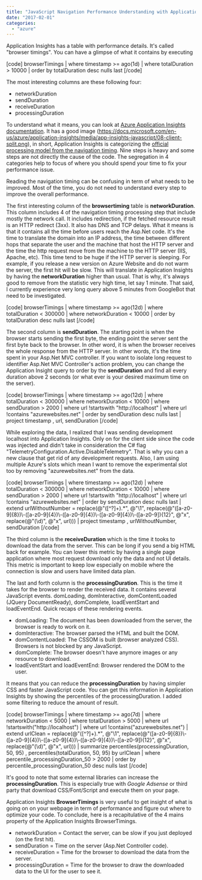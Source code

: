 ```yaml
---
title: "JavaScript Navigation Performance Understanding with Application Insights"
date: "2017-02-01"
categories: 
  - "azure"
---
```


Application Insights has a table with performance details. It's called "browser timings". You can have a glimpse of what it contains by executing

\[code\] browserTimings | where timestamp >= ago(1d) | where totalDuration > 10000 | order by totalDuration desc nulls last \[/code\]

The most interesting columns are these following four:

- networkDuration
- sendDuration
- receiveDuration
- processingDuration

To understand what it means, you can look at [Azure Application Insights documentation](https://docs.microsoft.com/en-us/azure/application-insights/app-insights-javascript#page-load-performance). It has a good image (https://docs.microsoft.com/en-us/azure/application-insights/media/app-insights-javascript/08-client-split.png), in short, Application Insights is categorizing the [official processing model from the navigation timing](https://www.w3.org/TR/navigation-timing/#processing-model). Nine steps is heavy and some steps are not directly the cause of the code. The segregation in 4 categories help to focus of where you should spend your time to fix your performance issue.

Reading the navigation timing can be confusing in term of what needs to be improved. Most of the time, you do not need to understand every step to improve the overall performance.

The first interesting column of the **browsertiming** table is **networkDuration**. This column includes 4 of the navigation timing processing step that include mostly the network call. It includes redirection, if the fetched resource result is an HTTP redirect (3xx). It also has DNS and TCP delays. What it means is that it contains all the time before users reach the Asp.Net code. It's the time to translate the domain into an IP address, the time between different hops that separate the user and the machine that host the HTTP server and the time the http request move from the machine to the HTTP server (IIS, Apache, etc). This time tend to be huge if the HTTP server is sleeping. For example, if you release a new version on Azure Website and do not warm the server, the first hit will be slow. This will translate in Application Insights by having the **networkDuration** higher than usual. That is why, it's always good to remove from the statistic very high time, let say 1 minute. That said, I currently experience very long query above 5 minutes from GoogleBot that need to be investigated.

\[code\] browserTimings | where timestamp >= ago(12d) | where totalDuration < 300000 | where networkDuration < 10000 | order by totalDuration desc nulls last \[/code\]

The second column is **sendDuration**. The starting point is when the browser starts sending the first byte, the ending point the server sent the first byte back to the browser. In other word, it is when the browser receives the whole response from the HTTP server. In other words, it's the time spent in your Asp.Net MVC controller. If you want to isolate long request to identifier Asp.Net MVC Controller's action problem, you can change the Application Insight query to order by the **sendDuration** and find all every duration above 2 seconds (or what ever is your desired maximum time on the server).

\[code\] browserTimings | where timestamp >= ago(12d) | where totalDuration < 300000 | where networkDuration < 10000 | where sendDuration > 2000 | where url !startswith "http://localhost" | where url !contains "azurewebsites.net" | order by sendDuration desc nulls last | project timestamp , url, sendDuration \[/code\]

While exploring the data, I realized that I was sending development localhost into Application Insights. Only on for the client side since the code was injected and didn't take in consideration the C# flag "TelemetryConfiguration.Active.DisableTelemetry". That is why you can a new clause that get rid of any development requests. Also, I am using multiple Azure's slots which mean I want to remove the experimental slot too by removing "azurewebsites.net" from the data.

\[code\] browserTimings | where timestamp >= ago(12d) | where totalDuration < 300000 | where networkDuration < 10000 | where sendDuration > 2000 | where url !startswith "http://localhost" | where url !contains "azurewebsites.net" | order by sendDuration desc nulls last | extend urlWithoutNumber = replace(@"(\[^?\]+).\*", @"\\1", replace(@"(\[a-z0-9\]{8})\\-(\[a-z0-9\]{4})\\-(\[a-z0-9\]{4})\\-(\[a-z0-9\]{4})\\-(\[a-z0-9\]){12}", @"x", replace(@"(\\d)", @"x", url))) | project timestamp , urlWithoutNumber, sendDuration \[/code\]

The third column is the **receiveDuration** which is the time it tooks to download the data from the server. This can be long if you send a big HTML back for example. You can lower this metric by having a single page application where most request download only the data and not UI details. This metric is important to keep low especially on mobile where the connection is slow and users have limited data plan.

The last and forth column is the **processingDuration**. This is the time it takes for the browser to render the received data. It contains several JavaScript events. domLoading, domInteractive, domContentLoaded (JQuery DocumentReady), domComplete, loadEventStart and loadEventEnd. Quick recaps of these rendering events.

- domLoading: The document has been downloaded from the server, the browser is ready to work on it.
- domInteractive: The browser parsed the HTML and built the DOM.
- domContentLoaded: The CSSOM is built (browser analyzed CSS). Browsers is not blocked by any JavaScript.
- domComplete: The browser doesn't have anymore images or any resource to download.
- loadEventStart and loadEventEnd: Browser rendered the DOM to the user.

It means that you can reduce the **processingDuration** by having simpler CSS and faster JavaScript code. You can get this information in Application Insights by showing the percentiles of the processingDuration. I added some filtering to reduce the amount of result.

\[code\] browserTimings | where timestamp >= ago(7d) | where networkDuration < 5000 | where totalDuration > 5000 | where url !startswith("http://localhost") | where url !contains("azurewebsites.net") | extend urlClean = replace(@"(\[^?\]+).\*", @"\\1", replace(@"(\[a-z0-9\]{8})\\-(\[a-z0-9\]{4})\\-(\[a-z0-9\]{4})\\-(\[a-z0-9\]{4})\\-(\[a-z0-9\]){12}", @"x", replace(@"(\\d)", @"x", url))) | summarize percentiles(processingDuration, 50, 95) , percentiles(totalDuration, 50, 95) by urlClean | where percentile\_processingDuration\_50 > 2000 | order by percentile\_processingDuration\_50 desc nulls last \[/code\]

It's good to note that some external libraries can increase the **processingDuration**. This is especially true with _Google Adsense_ or third party that download CSS/Font/Script and execute them on your page.

Application Insights **BrowserTimings** is very useful to get insight of what is going on on your webpage in term of performance and figure out where to optimize your code. To conclude, here is a recapitulative of the 4 mains property of the Application Insights BrowserTimings.

- networkDuration = Contact the server, can be slow if you just deployed (on the first hit).
- sendDuration = Time on the server (Asp.Net Controller code).
- receiveDuration = Time for the browser to download the data from the server.
- processingDuration = Time for the browser to draw the downloaded data to the UI for the user to see it.
